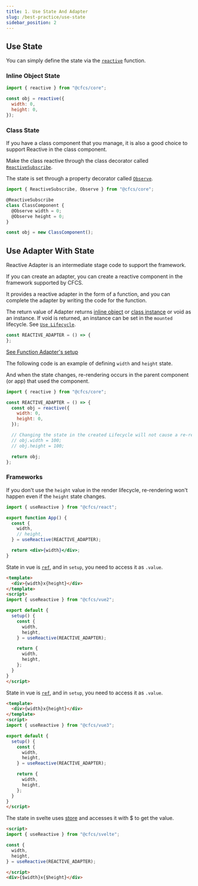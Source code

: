 ```yaml
---
title: 1. Use State And Adapter
slug: /best-practice/use-state
sidebar_position: 2
---
```




## Use State

You can simply define the state via the [`reactive`](/docs/api/Core/Reactive/Function/reactive) function.

### Inline Object State

```js
import { reactive } from "@cfcs/core";

const obj = reactive({
  width: 0,
  height: 0,
});
```

### Class State

If you have a class component that you manage, it is also a good choice to support Reactive in the class component.

Make the class reactive through the class decorator called [`ReactiveSubscribe`](/docs/api/Core/Reactive-Decorator/Function/ReactiveSubscribe).

The state is set through a property decorator called [`Observe`](/docs/api/Core/Reactive-Decorator/Function/Observe).

```js
import { ReactiveSubscribe, Observe } from "@cfcs/core";

@ReactiveSubscribe
class ClassComponent {
  @Observe width = 0;
  @Observe height = 0;
}

const obj = new ClassComponent();
```

## Use Adapter With State
Reactive Adapter is an intermediate stage code to support the framework.

If you can create an adapter, you can create a reactive component in the framework supported by CFCS.


It provides a reactive adapter in the form of a function, and you can complete the adapter by writing the code for the function.

The return value of Adapter returns [inline object](#inline-object-state) or [class instance](#class-state) or void as an instance.
If void is returned, an instance can be set in the `mounted` lifecycle. See [`Use Lifecycle`](/docs/best-practice/use-lifecycle).

```js
const REACTIVE_ADAPTER = () => {
};
```

[See Function Adapter's setup](/docs/api/Core/Reactive/Interface/ReacitveSetup)


The following code is an example of defining `width` and `height` state.


And when the state changes, re-rendering occurs in the parent component (or app) that used the component.
```js
import { reactive } from "@cfcs/core";

const REACTIVE_ADAPTER = () => {
  const obj = reactive({
    width: 0,
    height: 0,
  });

  // Changing the state in the created Lifecycle will not cause a re-render.
  // obj.width = 100;
  // obj.height = 100;

  return obj;
};
```


### Frameworks

<FrameworkTabs>
  <TabItem value="react">

If you don't use the `height` value in the render lifecycle, re-rendering won't happen even if the `height` state changes.


```jsx
import { useReactive } from "@cfcs/react";

export function App() {
  const {
    width,
    // height,
  } = useReactive(REACTIVE_ADAPTER);

  return <div>{width}</div>;
}
```
</TabItem>
<TabItem value="vue2">

State in vue is [`ref`](https://vuejs.org/api/reactivity-core.html#ref), and in `setup`, you need to access it as `.value`.


```html
<template>
  <div>{width}x{height}</div>
</template>
<script>
import { useReactive } from "@cfcs/vue2";

export default {
  setup() {
    const {
      width,
      height,
    } = useReactive(REACTIVE_ADAPTER);

    return {
      width,
      height,
    };
  }
}
</script>
```
</TabItem>

<TabItem value="vue3">

State in vue is [`ref`](https://vuejs.org/api/reactivity-core.html#ref), and in `setup`, you need to access it as `.value`.



```html
<template>
  <div>{width}x{height}</div>
</template>
<script>
import { useReactive } from "@cfcs/vue3";

export default {
  setup() {
    const {
      width,
      height,
    } = useReactive(REACTIVE_ADAPTER);

    return {
      width,
      height,
    };
  }
}
</script>
```
</TabItem>
<TabItem value="svelte">

The state in svelte uses [store](https://svelte.dev/docs#component-format-script-4-prefix-stores-with-$-to-access-their-values) and accesses it with $ to get the value.

```html
<script>
import { useReactive } from "@cfcs/svelte";

const {
  width,
  height,
} = useReactive(REACTIVE_ADAPTER);

</script>
<div>{$width}x{$height}</div>
```


  </TabItem>
</FrameworkTabs>
